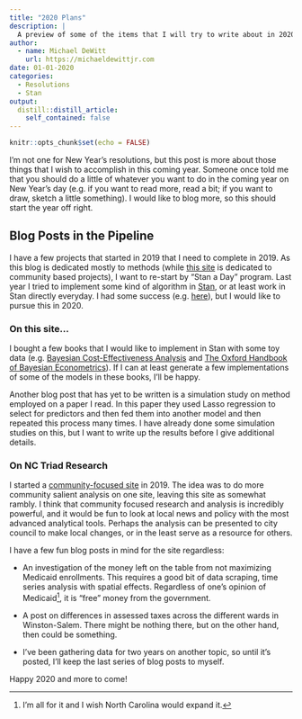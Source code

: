 ```yaml
---
title: "2020 Plans"
description: |
  A preview of some of the items that I will try to write about in 2020.
author:
  - name: Michael DeWitt
    url: https://michaeldewittjr.com
date: 01-01-2020
categories:
  - Resolutions
  - Stan
output:
  distill::distill_article:
    self_contained: false
---
```


```r
knitr::opts_chunk$set(echo = FALSE)
```

I'm not one for New Year's resolutions, but this post is more about those things that I wish to accomplish in this coming year.
Someone once told me that you should do a little of whatever you want to do in the coming year on New Year's day (e.g. if you want to read more, read a bit; if you want to draw, sketch a little something). I would like to blog more, so this should start the year off right.

## Blog Posts in the Pipeline

I have a few projects that started in 2019 that I need to complete in 2019. As this blog is dedicated mostly to methods (while [this site]() is dedicated to community based projects), I want to re-start by "Stan a Day" program. Last year I tried to implement some kind of algorithm in [Stan](https://mc-stan.org/), or at least work in Stan directly everyday. I had some success (e.g. [here](https://michaeldewittjr.com/resources/stan_mult_linear_regression.html)), but I would like to pursue this in 2020.


### On this site...

I bought a few books that I would like to implement in Stan with some toy data (e.g. [Bayesian Cost-Effectiveness Analysis](http://www.statistica.it/gianluca/book/bcea/) and [The Oxford Handbook of Bayesian Econometrics](https://www.amazon.com/Oxford-Handbook-Bayesian-Econometrics-Handbooks/dp/0199681333/ref=pd_sim_14_3/139-4296261-7243065?_encoding=UTF8&pd_rd_i=0199681333&pd_rd_r=64da1613-ecec-45ef-b822-a9ba15cf5b7a&pd_rd_w=kSrih&pd_rd_wg=Cs0Bz&pf_rd_p=04d27813-a1f2-4e7b-a32b-b5ab374ce3f9&pf_rd_r=H896WMR960QCCQ46MJAZ&psc=1&refRID=H896WMR960QCCQ46MJAZ)). If I can at least generate a few implementations of some of the models in these books, I'll be happy.

Another blog post that has yet to be written is a simulation study on method employed on a paper I read. In this paper they used Lasso regression to select for predictors and then fed them into another model and then repeated this process many times. I have already done some simulation studies on this, but I want to write up the results before I give additional details.

### On NC Triad Research

I started a [community-focused site](https://www.nctriadresearch.com/) in 2019. 
The idea was to do more community salient analysis on one site, leaving this site as somewhat rambly.
I think that community focused research and analysis is incredibly powerful, and it would be fun to look at local news and policy with the most advanced analytical tools. 
Perhaps the analysis can be presented to city council to make local changes, or in the least serve as a resource for others.

I have a few fun blog posts in mind for the site regardless:

* An investigation of the money left on the table from not maximizing Medicaid enrollments. This requires a good bit of data scraping, time series analysis with spatial effects. Regardless of one's opinion of Medicaid^[I'm all for it and I wish North Carolina would expand it.], it is "free" money from the government.

* A post on differences in assessed taxes across the different wards in Winston-Salem. There might be nothing there, but on the other hand, then could be something.

* I've been gathering data for two years on another topic, so until it's posted, I'll keep the last series of blog posts to myself.

Happy 2020 and more to come!

